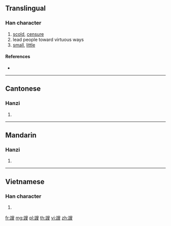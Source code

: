 {{character info/new}}
==Translingual==

===Han character===
{{Han char|rn=149|rad=言|as=10|sn=17|four=07647|canj=YRHXE}}

# [[scold]], [[censure]]
# lead people toward virtuous ways
# [[small]], [[little]]

====References====
* {{Han ref|kx=1174.320|dkj=35801|dj=1639.170|hdz=63999.090|uh=8B0F|ud=35599|bh=EEA7|bd=61095}}

----

==Cantonese==

===Hanzi===
{{yue-hanzi|jyut=sau2|y=sau2}}

# {{defn|lang=yue|sort=言10}}

----

==Mandarin==

===Hanzi===
{{cmn-hanzi|pin=[[xǐ]] ([[xi3]]), [[xiǎo]] ([[xiao3]])|wg=hsi<sup>3</sup>, hsiao<sup>3</sup>}}

# {{defn|lang=cmn|sort=言10}}

----

==Vietnamese==

===Han character===
{{vi-hantu|[[tiểu]], [[tẩu]]|rs=言10}}

# {{defn|lang=vi|sort=言10}}

[[fr:謏]]
[[mg:謏]]
[[pl:謏]]
[[th:謏]]
[[vi:謏]]
[[zh:謏]]